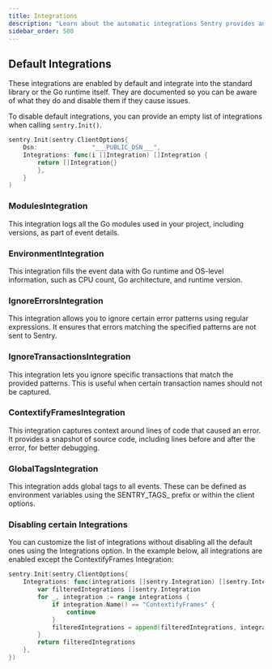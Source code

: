 ```yaml
---
title: Integrations
description: "Learn about the automatic integrations Sentry provides and how to configure them."
sidebar_order: 500
---
```


## Default Integrations

These integrations are enabled by default and integrate into the standard library or the Go runtime itself. They are documented so you can be aware of what they do and disable them if they cause issues.

To disable default integrations, you can provide an empty list of integrations when calling `sentry.Init()`.

```go
sentry.Init(sentry.ClientOptions{
    Dsn:               "___PUBLIC_DSN___",
	Integrations: func(i []Integration) []Integration {
		return []Integration{}
	    },
    }
)
```

### ModulesIntegration

This integration logs all the Go modules used in your project, including versions, as part of event details.

### EnvironmentIntegration

This integration fills the event data with Go runtime and OS-level information, such as CPU count, Go architecture, and runtime version.

### IgnoreErrorsIntegration

This integration allows you to ignore certain error patterns using regular expressions. It ensures that errors matching the specified patterns are not sent to Sentry.

### IgnoreTransactionsIntegration

This integration lets you ignore specific transactions that match the provided patterns. This is useful when certain transaction names should not be captured.

### ContextifyFramesIntegration

This integration captures context around lines of code that caused an error. It provides a snapshot of source code, including lines before and after the error, for better debugging.

### GlobalTagsIntegration

This integration adds global tags to all events. These can be defined as environment variables using the SENTRY_TAGS_ prefix or within the client options.

### Disabling certain Integrations

You can customize the list of integrations without disabling all the default ones using the Integrations option. In the example below, all integrations are enabled except the ContextifyFrames Integration:

```go
sentry.Init(sentry.ClientOptions{
	Integrations: func(integrations []sentry.Integration) []sentry.Integration {
		var filteredIntegrations []sentry.Integration
		for _, integration := range integrations {
			if integration.Name() == "ContextifyFrames" {
				continue
			}
			filteredIntegrations = append(filteredIntegrations, integration)
		}
		return filteredIntegrations
	},
})
```
